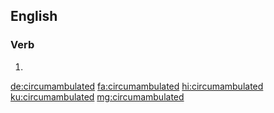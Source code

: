 ==English==

===Verb===
{{head|en|verb form}}

# {{en-past of|circumambulate}}

[[de:circumambulated]]
[[fa:circumambulated]]
[[hi:circumambulated]]
[[ku:circumambulated]]
[[mg:circumambulated]]